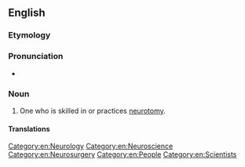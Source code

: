 ==English==

===Etymology===
{{suffix|en|neurotomy|ist}}

===Pronunciation===
* {{audio|en|en-us-neurotomist.ogg|Audio (US)}}

===Noun===
{{en-noun}}

# One who is skilled in or practices [[neurotomy]].

====Translations====
{{trans-top|one who is skilled in or practices neurotomy}}
{{trans-mid}}
{{trans-bottom}}

[[Category:en:Neurology]]
[[Category:en:Neuroscience]]
[[Category:en:Neurosurgery]]
[[Category:en:People]]
[[Category:en:Scientists]]
